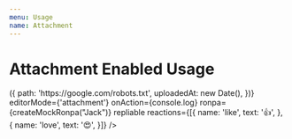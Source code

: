 ```yaml
---
menu: Usage
name: Attachment
---
```



# Attachment Enabled Usage

<Playground>
  <RonpaComments 
    contentStyle={{
      fontStyle: 'italic',
    }}
    contentLimit={100}
    username="Jack"
    uploadFile={() => ({
      path: 'https://google.com/robots.txt',
      uploadedAt: new Date(),
    })}
    editorMode={'attachment'}
    onAction={console.log}
    ronpa={createMockRonpa("Jack")}
    repliable
    reactions={[{
      name: 'like',
      text: '👍',
    }, {
      name: 'love',
      text: '😍',
    }]}
  />
</Playground>

